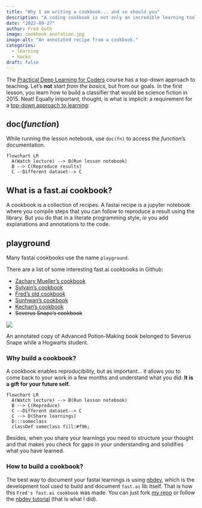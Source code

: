 ```yaml
---
title: "Why I am writing a cookbook... and so should you"
description: "A coding cookbook is not only an incredible learning tool, but also a gift for your future self"
date: "2022-09-27"
author: Fred Guth
image: cookbook_anotation.jpg
image-alt: "An annotated recipe from a cookbook."
categories:
  - learning
  - hacks
draft: false
---
```


The [Practical Deep Learning for Coders](https://course.fast.ai/) course has a top-down approach to teaching.  Let's **not** *start from the basics*, but from our goals. In the first lesson, you learn how to build a classifier that would be science fiction in 2015. Neat! Equally important, thought, is what is implicit: a requirement for a [top-down approach to learning](https://forums.fast.ai/t/learning-strategy-for-top-down-approach/66173):

:::{.column-margin  .callout-tip}
## doc(_function_)
While running the lesson notebook, use `doc(fn)` to access the _function_'s documentation.
:::

```mermaid
flowchart LR
  A(Watch lecture) --> B(Run lesson notebook)
  B --> C(Reproduce results)
  C --Different dataset--> C
```

## What is a fast.ai cookbook?
A cookbook is a collection of recipes. A fastai recipe is a jupyter notebook where you compile steps that you can follow to reproduce a result using the library. But you do that in a literate programming style, _ie_ you add explanations and annotations to the code.

::: {.column-margin .callout-tip}
## playground
Many fastai cookbooks use the name `playground`. 
:::
There are a list of some interesting fast.ai cookbooks in Github:

 - [Zachary Mueller's cookbook](https://walkwithfastai.com/)
 - [Sylvain's cookbook](https://github.com/sgugger/Deep-Learning)
 - [Fred's old cookbook](https://github.com/fredguth/fastai_playground)
 - [Sunhwan's cookbook](https://github.com/sunhwan/fastai-playground)
 - [Kechan's cookbook](https://github.com/kechan/FastaiPlayground)
 - ~~Severus Snape's cookbook~~

:::{#fig-halfblood}
![](halfbloodrecipes.webp)

An annotated copy of Advanced Potion-Making book belonged to Severus Snape while a Hogwarts student.
:::

### Why build a cookbook?
 A cookbook enables reproducibility, but as important... it allows _you_ to come back to your work in a few months and understand what you did. **It is a gift for your future self.**

```mermaid
flowchart LR
  A(Watch lecture) --> B(Run lesson notebook)
  B --> C(Reproduce)
  C --Different dataset--> C
  C --> D(Share learnings)
  D:::someclass
  classDef someclass fill:#f96;

```
Besides, when you share your learnings you need to structure your thought and that makes you check for gaps in your understanding and solidifies what you have learned.

### How to build a cookbook?
The best way to document your fastai learnings is using [nbdev](nbdev.fast.ai), which is the development tool used to build and document `fast.ai` lib itself. That is how this `Fred's fast.ai cookbook` was made. You can just fork [my repo](https://github.com/fredguth/ffc) or follow the [nbdev tutorial](https://nbdev.fast.ai/tutorials/tutorial.html) (that is what I did).



